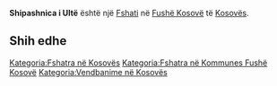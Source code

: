 {{Fshat në Kosovës
 | Emri                = Shipashnica i Ultë
 | EmriAlt                = Gorna Shipashnica,Gornja Sipasnica,Gornja Šipašnica,Shipashice,Shipashicë,Shipashnica i Ulte,Shipashnica i Ultë,Shipashnice e Eperme,Shipashnicë e Epërme,Shpati i Eperm,Shpati i Epërm,Sipasnica Gornja,Šipašnica Gornja,Горња Шипашница
 | Emri (Rasa dhanore) = 
 | Figura              = 
 | Shteti              = Kosovës
 | Komuna              = Fushë Kosovë
 | Kodi postar         = 
 | Sipërfaqja          = 

 | Popullsia           = 

 | Regj. i popullsisë  = 
 | Dend. e popullsisë  = 
 | Faqja zyrtare       = 
 <!--- Koordinatat ----> 
 | Gjerësia            = 42.59722
 | Gjatësia            = 21.66444
 | Lartësia            = 
}}
'''Shipashnica i Ultë''' është një [[Fshati]] në [[Fushë Kosovë]] të [[Kosovës]].

<!-- == Gjeografia == -->
<!-- == Historia == -->
<!-- == Demografia == -->
== Shih edhe ==
{{Komuna Fushë Kosovë}}
{{Kosovo-Administrata-Cung}}

[[Kategoria:Fshatra në Kosovës]]
[[Kategoria:Fshatra në Kommunes Fushë Kosovë]]
[[Kategoria:Vendbanime në Kosovës]]